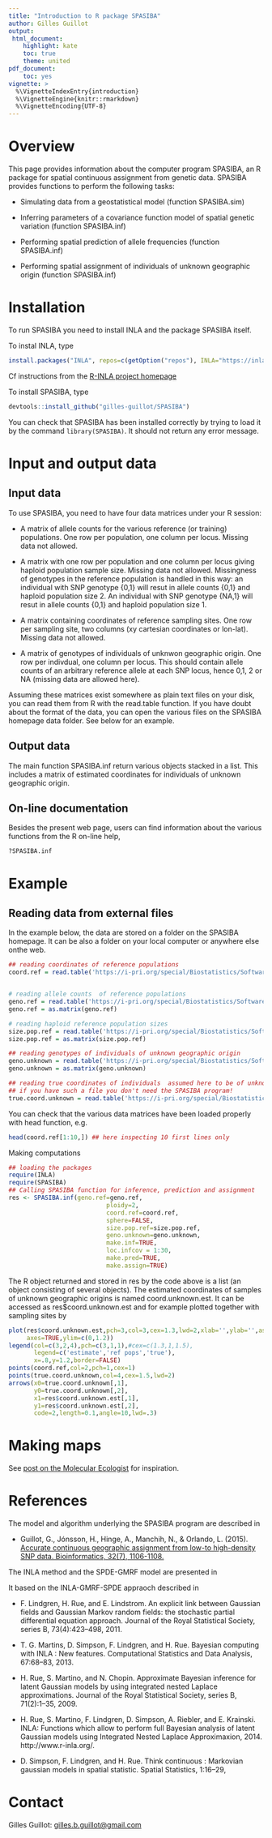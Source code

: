 ```yaml
---
title: "Introduction to R package SPASIBA"
author: Gilles Guillot
output:
 html_document:
    highlight: kate
    toc: true
    theme: united
pdf_document:
    toc: yes
vignette: >
  %\VignetteIndexEntry{introduction}
  %\VignetteEngine{knitr::rmarkdown}
  %\VignetteEncoding{UTF-8}
---
```


# Overview
This page provides information about the computer program SPASIBA, an R package for spatial continuous assignment from genetic data. SPASIBA provides functions to perform the following tasks:

- Simulating data from a geostatistical model (function SPASIBA.sim)

- Inferring parameters of a covariance function model of spatial genetic variation (function SPASIBA.inf)

- Performing spatial prediction of allele frequencies (function SPASIBA.inf)

- Performing spatial assignment of individuals of unknown geographic origin (function SPASIBA.inf)

# Installation
To run SPASIBA you need to install INLA and the package SPASIBA itself.

To instal INLA, type
```r
install.packages("INLA", repos=c(getOption("repos"), INLA="https://inla.r-inla-download.org/R/stable"), dep=TRUE)
```
Cf instructions from the [R-INLA project homepage](http://www.r-inla.org/download)

To install SPASIBA, type 
```r
devtools::install_github("gilles-guillot/SPASIBA")
```

You can check that SPASIBA has been installed correctly by trying to load it by the command `library(SPASIBA)`. It should not return any error message. 


# Input and output data 


## Input data
To use SPASIBA, you need to have four data matrices under your R session:

- A matrix of allele counts for the various reference (or training) populations. One row per population, one column per locus. Missing data not allowed.

- A matrix with one row per population and one column per locus giving haploid population sample size. Missing data not allowed. Missingness of genotypes in the reference population is handled in this way: an individual with SNP genotype {0,1} will resut in allele counts {0,1} and haploid population size 2. An individual with SNP genotype {NA,1} will resut in allele counts {0,1} and haploid population size 1.

- A matrix containing coordinates of reference sampling sites. One row per sampling site, two columns (xy cartesian coordinates or lon-lat). Missing data not allowed.

- A matrix of genotypes of individuals of unknwon geographic origin. One row per indivdual, one column per locus. This should contain allele counts of an arbitrary reference allele at each SNP locus, hence 0,1, 2 or NA (missing data are allowed here).

Assuming these matrices exist somewhere as plain text files on your disk, you can read them from R with the read.table function. If you have doubt about the format of the data, you can open the various files on the SPASIBA homepage data folder. See below for an example.

## Output data
The main function SPASIBA.inf return various objects stacked in a list. This includes a matrix of estimated coordinates for individuals of unknown geographic origin.

## On-line documentation
Besides the present web page, users can find information about the various functions from the R on-line help,

` ?SPASIBA.inf`


# Example

## Reading data from external files
In the example below, the data are stored on a folder on the SPASIBA homepage. It can be also a folder on your local computer or anywhere else onthe web.

```r
## reading coordinates of reference populations
coord.ref = read.table('https://i-pri.org/special/Biostatistics/Software/Spasiba/data/coord.ref.txt')


# reading allele counts  of reference populations
geno.ref = read.table('https://i-pri.org/special/Biostatistics/Software/Spasiba/data/geno.ref.txt')
geno.ref = as.matrix(geno.ref) 

# reading haploid reference population sizes 
size.pop.ref = read.table('https://i-pri.org/special/Biostatistics/Software/Spasiba/data/size.pop.ref.txt')
size.pop.ref = as.matrix(size.pop.ref)

## reading genotypes of individuals of unknown geographic origin
geno.unknown = read.table('https://i-pri.org/special/Biostatistics/Software/Spasiba/data/geno.unknown.txt')
geno.unknown = as.matrix(geno.unknown)

## reading true coordinates of individuals  assumed here to be of unknown geographic origin
## if you have such a file you don't need the SPASIBA program!
true.coord.unknown = read.table('https://i-pri.org/special/Biostatistics/Software/Spasiba/data/true.coord.unknown.txt')
```

You can check that the various data matrices have been loaded properly with head function, e.g.

```r
head(coord.ref[1:10,]) ## here inspecting 10 first lines only
```


Making computations

```r
## loading the packages
require(INLA)
require(SPASIBA)
## Calling SPASIBA function for inference, prediction and assignment
res <- SPASIBA.inf(geno.ref=geno.ref,
                           ploidy=2,
                           coord.ref=coord.ref,
                           sphere=FALSE, 
                           size.pop.ref=size.pop.ref,
                           geno.unknown=geno.unknown,
                           make.inf=TRUE,
                           loc.infcov = 1:30,
                           make.pred=TRUE,
                           make.assign=TRUE)
```

The R object returned and stored in res by the code above is a list (an object consisting of several objects). The estimated coordinates of samples of unknown geographic origins is named coord.unknown.est. It can be accessed as res$coord.unknown.est and for example plotted together with sampling sites by

```r
plot(res$coord.unknown.est,pch=3,col=3,cex=1.3,lwd=2,xlab='',ylab='',asp=1,
     axes=TRUE,ylim=c(0,1.2))
legend(col=c(3,2,4),pch=c(3,1,1),#cex=c(1.3,1,1.5),
       legend=c('estimate','ref pops','true'),
       x=.8,y=1.2,border=FALSE)
points(coord.ref,col=2,pch=1,cex=1)
points(true.coord.unknown,col=4,cex=1.5,lwd=2)
arrows(x0=true.coord.unknown[,1],
       y0=true.coord.unknown[,2],
       x1=res$coord.unknown.est[,1],
       y1=res$coord.unknown.est[,2],
       code=2,length=0.1,angle=10,lwd=.3)
```

# Making maps
See [post on the Molecular Ecologist](http://www.molecularecologist.com/2012/09/making-maps-with-r) for inspiration.

# References
The model and algorithm underlying the SPASIBA program are described in

- Guillot, G., Jónsson, H., Hinge, A., Manchih, N., & Orlando, L. (2015). [Accurate continuous geographic assignment from low-to high-density SNP data. Bioinformatics, 32(7), 1106-1108.](https://academic.oup.com/bioinformatics/article/32/7/1106/1744090)


The INLA method and the SPDE-GMRF model are presented in

It based on the INLA-GMRF-SPDE appraoch described in

- F. Lindgren, H. Rue, and E. Lindstrom. An explicit link between Gaussian fields and Gaussian Markov random fields: the stochastic partial differential equation approach. Journal of the Royal Statistical Society, series B, 73(4):423–498, 2011.

- T. G. Martins, D. Simpson, F. Lindgren, and H. Rue. Bayesian computing with INLA : New features. Computational Statistics and Data Analysis, 67:68–83, 2013.

- H. Rue, S. Martino, and N. Chopin. Approximate Bayesian inference for latent Gaussian models by using integrated nested Laplace approximations. Journal of the Royal Statistical Society, series B, 71(2):1–35, 2009.

- H. Rue, S. Martino, F. Lindgren, D. Simpson, A. Riebler, and E. Krainski. INLA: Functions which allow to perform full Bayesian analysis of latent Gaussian models using Integrated Nested Laplace Approximaxion, 2014. http://www.r-inla.org/.

- D. Simpson, F. Lindgren, and H. Rue. Think continuous : Markovian gaussian models in spatial statistic. Spatial Statistics, 1:16–29,

# Contact
Gilles Guillot: [gilles.b.guillot@gmail.com](mailto:gilles.b.guillot@gmail.com)


